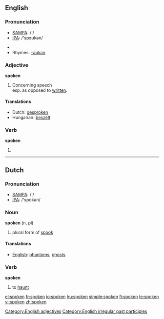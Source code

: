 {{wikipedia|dab=spoken}}
==English==

{{rank|religion|dress|degree|917|spoken|stop|moral|mighty}}

===Pronunciation===
*[[w:SAMPA|SAMPA]]: /'/
*[[w:IPA|IPA]]: /'spɔʊkən/

*{{audio|en-us-spoken.ogg|Audio (US)}}
*Rhymes: [[Rhymes:English:-əʊkən|-əʊkən]]

===Adjective===
'''spoken'''

# Concerning speech<br>esp. as opposed to [[written]].

====Translations====
*Dutch: [[gesproken]]
*Hungarian: [[beszélt]]

===Verb===
'''spoken'''

# {{past participle of|[[speak]]}}

[[Category:English adjectives]]
[[Category:English irregular past participles]]

----

==Dutch==

===Pronunciation===
*[[w:SAMPA|SAMPA]]: /'/
*[[w:IPA|IPA]]: /'spokən/

===Noun===
'''spoken''' (n, pl)

# plural form of [[spook]]

====Translations====
*[[English]]: [[phantom]]s, [[ghost]]s

===Verb===
'''spoken'''

# to [[haunt]]

[[el:spoken]]
[[fr:spoken]]
[[io:spoken]]
[[hu:spoken]]
[[simple:spoken]]
[[fi:spoken]]
[[te:spoken]]
[[vi:spoken]]
[[zh:spoken]]